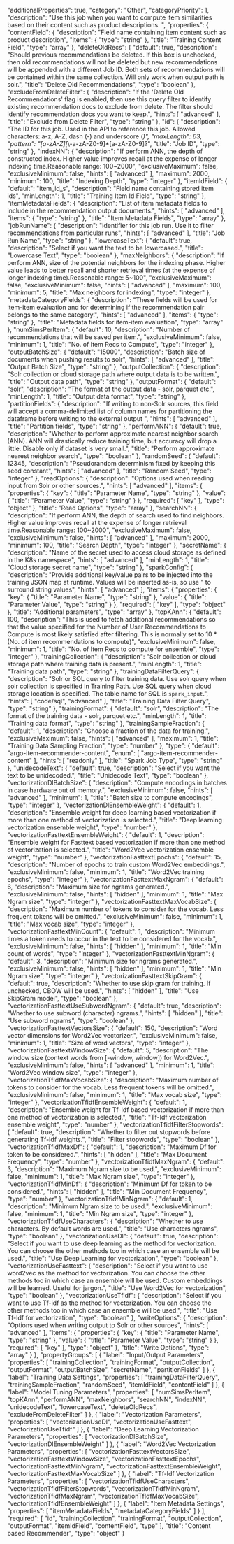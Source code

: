   "additionalProperties": true,
  "category": "Other",
  "categoryPriority": 1,
  "description": "Use this job when you want to compute item similarities based on their content such as product descriptions. ",
  "properties": {
    "contentField": {
      "description": "Field name containing item content such as product description",
      "items": {
        "type": "string"
      },
      "title": "Training Content Field",
      "type": "array"
    },
    "deleteOldRecs": {
      "default": true,
      "description": "Should previous recommendations be deleted. If this box is unchecked, then old recommendations will not be deleted but new recommendations will be appended with a different Job ID. Both sets of recommendations will be contained within the same collection. Will only work when output path is solr.",
      "title": "Delete Old Recommendations",
      "type": "boolean"
    },
    "excludeFromDeleteFilter": {
      "description": "If the 'Delete Old Recommendations' flag is enabled, then use this query filter to identify existing recommendation docs to exclude from delete. The filter should identify recommendation docs you want to keep.",
      "hints": [
        "advanced"
      ],
      "title": "Exclude from Delete Filter",
      "type": "string"
    },
    "id": {
      "description": "The ID for this job. Used in the API to reference this job. Allowed characters: a-z, A-Z, dash (-) and underscore (_)",
      "maxLength": 63,
      "pattern": "[a-zA-Z][_\\-a-zA-Z0-9]*[a-zA-Z0-9]?",
      "title": "Job ID",
      "type": "string"
    },
    "indexNN": {
      "description": "If perform ANN, the depth of constructed index. Higher value improves recall at the expense of longer indexing time.Reasonable range: 100~2000",
      "exclusiveMaximum": false,
      "exclusiveMinimum": false,
      "hints": [
        "advanced"
      ],
      "maximum": 2000,
      "minimum": 100,
      "title": "Indexing Depth",
      "type": "integer"
    },
    "itemIdField": {
      "default": "item_id_s",
      "description": "Field name containing stored item ids",
      "minLength": 1,
      "title": "Training Item Id Field",
      "type": "string"
    },
    "itemMetadataFields": {
      "description": "List of item metadata fields to include in the recommendation output documents.",
      "hints": [
        "advanced"
      ],
      "items": {
        "type": "string"
      },
      "title": "Item Metadata Fields",
      "type": "array"
    },
    "jobRunName": {
      "description": "Identifier for this job run. Use it to filter recommendations from particular runs",
      "hints": [
        "advanced"
      ],
      "title": "Job Run Name",
      "type": "string"
    },
    "lowercaseText": {
      "default": true,
      "description": "Select if you want the text to be lowercased.",
      "title": "Lowercase Text",
      "type": "boolean"
    },
    "maxNeighbors": {
      "description": "If perform ANN, size of the potential neighbors for the indexing phase. Higher value leads to better recall and shorter retrieval times (at the expense of longer indexing time).Reasonable range: 5~100",
      "exclusiveMaximum": false,
      "exclusiveMinimum": false,
      "hints": [
        "advanced"
      ],
      "maximum": 100,
      "minimum": 5,
      "title": "Max neighbors for indexing",
      "type": "integer"
    },
    "metadataCategoryFields": {
      "description": "These fields will be used for item-item evaluation and for determining if the recommendation pair belongs to the same category.",
      "hints": [
        "advanced"
      ],
      "items": {
        "type": "string"
      },
      "title": "Metadata fields for item-item evaluation",
      "type": "array"
    },
    "numSimsPerItem": {
      "default": 10,
      "description": "Number of recommendations that will be saved per item.",
      "exclusiveMinimum": false,
      "minimum": 1,
      "title": "No. of Item Recs to Compute",
      "type": "integer"
    },
    "outputBatchSize": {
      "default": "15000",
      "description": "Batch size of documents when pushing results to solr",
      "hints": [
        "advanced"
      ],
      "title": "Output Batch Size",
      "type": "string"
    },
    "outputCollection": {
      "description": "Solr collection or cloud storage path where output data is to be written.",
      "title": "Output data path",
      "type": "string"
    },
    "outputFormat": {
      "default": "solr",
      "description": "The format of the output data - solr, parquet etc.",
      "minLength": 1,
      "title": "Output data format",
      "type": "string"
    },
    "partitionFields": {
      "description": "If writing to non-Solr sources, this field will accept a comma-delimited list of column names for partitioning the dataframe before writing to the external output ",
      "hints": [
        "advanced"
      ],
      "title": "Partition fields",
      "type": "string"
    },
    "performANN": {
      "default": true,
      "description": "Whether to perform approximate nearest neighbor search (ANN). ANN will drastically reduce training time, but accuracy will drop a little. Disable only if dataset is very small.",
      "title": "Perform approximate nearest neighbor search",
      "type": "boolean"
    },
    "randomSeed": {
      "default": 12345,
      "description": "Pseudorandom determinism fixed by keeping this seed constant",
      "hints": [
        "advanced"
      ],
      "title": "Random Seed",
      "type": "integer"
    },
    "readOptions": {
      "description": "Options used when reading input from Solr or other sources.",
      "hints": [
        "advanced"
      ],
      "items": {
        "properties": {
          "key": {
            "title": "Parameter Name",
            "type": "string"
          },
          "value": {
            "title": "Parameter Value",
            "type": "string"
          }
        },
        "required": [
          "key"
        ],
        "type": "object"
      },
      "title": "Read Options",
      "type": "array"
    },
    "searchNN": {
      "description": "If perform ANN, the depth of search used to find neighbors. Higher value improves recall at the expense of longer retrieval time.Reasonable range: 100~2000",
      "exclusiveMaximum": false,
      "exclusiveMinimum": false,
      "hints": [
        "advanced"
      ],
      "maximum": 2000,
      "minimum": 100,
      "title": "Search Depth",
      "type": "integer"
    },
    "secretName": {
      "description": "Name of the secret used to access cloud storage as defined in the K8s namespace",
      "hints": [
        "advanced"
      ],
      "minLength": 1,
      "title": "Cloud storage secret name",
      "type": "string"
    },
    "sparkConfig": {
      "description": "Provide additional key/value pairs to be injected into the training JSON map at runtime. Values will be inserted as-is, so use \" to surround string values",
      "hints": [
        "advanced"
      ],
      "items": {
        "properties": {
          "key": {
            "title": "Parameter Name",
            "type": "string"
          },
          "value": {
            "title": "Parameter Value",
            "type": "string"
          }
        },
        "required": [
          "key"
        ],
        "type": "object"
      },
      "title": "Additional parameters",
      "type": "array"
    },
    "topKAnn": {
      "default": 100,
      "description": "This is used to fetch additional recommendations so that the value specified for the Number of User Recommendations to Compute is most likely satisfied after filtering. This is normally set to 10 * (No. of item recommendations to compute)",
      "exclusiveMinimum": false,
      "minimum": 1,
      "title": "No. of Item Recs to  compute for ensemble",
      "type": "integer"
    },
    "trainingCollection": {
      "description": "Solr collection or cloud storage path where training data is present.",
      "minLength": 1,
      "title": "Training data path",
      "type": "string"
    },
    "trainingDataFilterQuery": {
      "description": "Solr or SQL query to filter training data. Use solr query when solr collection is specified in Training Path. Use SQL query when cloud storage location is specified. The table name for SQL is `spark_input`.",
      "hints": [
        "code/sql",
        "advanced"
      ],
      "title": "Training Data Filter Query",
      "type": "string"
    },
    "trainingFormat": {
      "default": "solr",
      "description": "The format of the training data - solr, parquet etc.",
      "minLength": 1,
      "title": "Training data format",
      "type": "string"
    },
    "trainingSampleFraction": {
      "default": 1,
      "description": "Choose a fraction of the data for training.",
      "exclusiveMaximum": false,
      "hints": [
        "advanced"
      ],
      "maximum": 1,
      "title": "Training Data Sampling Fraction",
      "type": "number"
    },
    "type": {
      "default": "argo-item-recommender-content",
      "enum": [
        "argo-item-recommender-content"
      ],
      "hints": [
        "readonly"
      ],
      "title": "Spark Job Type",
      "type": "string"
    },
    "unidecodeText": {
      "default": true,
      "description": "Select if you want the text to be unidecoded.",
      "title": "Unidecode Text",
      "type": "boolean"
    },
    "vectorizationDlBatchSize": {
      "description": "Compute encodings in batches in case hardware out of memory.",
      "exclusiveMinimum": false,
      "hints": [
        "advanced"
      ],
      "minimum": 1,
      "title": "Batch size to compute encodings",
      "type": "integer"
    },
    "vectorizationDlEnsembleWeight": {
      "default": 1,
      "description": "Ensemble weight for deep learning based vectorization if more than one method of vectorization is selected.",
      "title": "Deep learning vectorization ensemble weight",
      "type": "number"
    },
    "vectorizationFasttextEnsembleWeight": {
      "default": 1,
      "description": "Ensemble weight for Fasttext based vectorization if more than one method of vectorization is selected.",
      "title": "Word2Vec vectorization ensemble weight",
      "type": "number"
    },
    "vectorizationFasttextEpochs": {
      "default": 15,
      "description": "Number of epochs to train custom Word2Vec embeddings.",
      "exclusiveMinimum": false,
      "minimum": 1,
      "title": "Word2Vec training epochs",
      "type": "integer"
    },
    "vectorizationFasttextMaxNgram": {
      "default": 6,
      "description": "Maximum size for ngrams generated.",
      "exclusiveMinimum": false,
      "hints": [
        "hidden"
      ],
      "minimum": 1,
      "title": "Max Ngram size",
      "type": "integer"
    },
    "vectorizationFasttextMaxVocabSize": {
      "description": "Maximum number of tokens to consider for the vocab. Less frequent tokens will be omitted.",
      "exclusiveMinimum": false,
      "minimum": 1,
      "title": "Max vocab size",
      "type": "integer"
    },
    "vectorizationFasttextMinCount": {
      "default": 1,
      "description": "Minimum times a token needs to occur in the text to be considered for the vocab.",
      "exclusiveMinimum": false,
      "hints": [
        "hidden"
      ],
      "minimum": 1,
      "title": "Min count of words",
      "type": "integer"
    },
    "vectorizationFasttextMinNgram": {
      "default": 3,
      "description": "Minimum size for ngrams generated.",
      "exclusiveMinimum": false,
      "hints": [
        "hidden"
      ],
      "minimum": 1,
      "title": "Min Ngram size",
      "type": "integer"
    },
    "vectorizationFasttextSkipGram": {
      "default": true,
      "description": "Whether to use skip gram for training. If unchecked, CBOW will be used.",
      "hints": [
        "hidden"
      ],
      "title": "Use SkipGram model",
      "type": "boolean"
    },
    "vectorizationFasttextUseSubwordNgram": {
      "default": true,
      "description": "Whether to use subword (character) ngrams.",
      "hints": [
        "hidden"
      ],
      "title": "Use subword ngrams",
      "type": "boolean"
    },
    "vectorizationFasttextVectorsSize": {
      "default": 150,
      "description": "Word vector dimensions for Word2Vec vectorizer.",
      "exclusiveMinimum": false,
      "minimum": 1,
      "title": "Size of word vectors",
      "type": "integer"
    },
    "vectorizationFasttextWindowSize": {
      "default": 5,
      "description": "The window size (context words from [-window, window]) for Word2Vec.",
      "exclusiveMinimum": false,
      "hints": [
        "advanced"
      ],
      "minimum": 1,
      "title": "Word2Vec window size",
      "type": "integer"
    },
    "vectorizationTfIdfMaxVocabSize": {
      "description": "Maximum number of tokens to consider for the vocab. Less frequent tokens will be omitted.",
      "exclusiveMinimum": false,
      "minimum": 1,
      "title": "Max vocab size",
      "type": "integer"
    },
    "vectorizationTfidfEnsembleWeight": {
      "default": 1,
      "description": "Ensemble weight for Tf-Idf based vectorization if more than one method of vectorization is selected.",
      "title": "Tf-Idf vectorization ensemble weight",
      "type": "number"
    },
    "vectorizationTfidfFilterStopwords": {
      "default": true,
      "description": "Whether to filter out stopwords before generating Tf-Idf weights.",
      "title": "Filter stopwords",
      "type": "boolean"
    },
    "vectorizationTfidfMaxDf": {
      "default": 1,
      "description": "Maximum Df for token to be considered.",
      "hints": [
        "hidden"
      ],
      "title": "Max Document Frequency",
      "type": "number"
    },
    "vectorizationTfidfMaxNgram": {
      "default": 3,
      "description": "Maximum Ngram size to be used.",
      "exclusiveMinimum": false,
      "minimum": 1,
      "title": "Max Ngram size",
      "type": "integer"
    },
    "vectorizationTfidfMinDf": {
      "description": "Minimum Df for token to be considered.",
      "hints": [
        "hidden"
      ],
      "title": "Min Document Frequency",
      "type": "number"
    },
    "vectorizationTfidfMinNgram": {
      "default": 1,
      "description": "Minimum Ngram size to be used.",
      "exclusiveMinimum": false,
      "minimum": 1,
      "title": "Min Ngram size",
      "type": "integer"
    },
    "vectorizationTfidfUseCharacters": {
      "description": "Whether to use characters. By default words are used.",
      "title": "Use characters ngrams",
      "type": "boolean"
    },
    "vectorizationUseDl": {
      "default": true,
      "description": "Select if you want to use deep learning as the method for vectorization. You can choose the other methods too in which case an ensemble will be used.",
      "title": "Use Deep Learning for vectorization",
      "type": "boolean"
    },
    "vectorizationUseFasttext": {
      "description": "Select if you want to use word2vec as the method for vectorization. You can choose the other methods too in which case an ensemble will be used. Custom embeddings will be learned. Useful for jargon.",
      "title": "Use Word2Vec for vectorization",
      "type": "boolean"
    },
    "vectorizationUseTfidf": {
      "description": "Select if you want to use Tf-idf as the method for vectorization. You can choose the other methods too in which case an ensemble will be used.",
      "title": "Use Tf-Idf for vectorization",
      "type": "boolean"
    },
    "writeOptions": {
      "description": "Options used when writing output to Solr or other sources",
      "hints": [
        "advanced"
      ],
      "items": {
        "properties": {
          "key": {
            "title": "Parameter Name",
            "type": "string"
          },
          "value": {
            "title": "Parameter Value",
            "type": "string"
          }
        },
        "required": [
          "key"
        ],
        "type": "object"
      },
      "title": "Write Options",
      "type": "array"
    }
  },
  "propertyGroups": [
    {
      "label": "Input/Output Parameters",
      "properties": [
        "trainingCollection",
        "trainingFormat",
        "outputCollection",
        "outputFormat",
        "outputBatchSize",
        "secretName",
        "partitionFields"
      ]
    },
    {
      "label": "Training Data Settings",
      "properties": [
        "trainingDataFilterQuery",
        "trainingSampleFraction",
        "randomSeed",
        "itemIdField",
        "contentField"
      ]
    },
    {
      "label": "Model Tuning Parameters",
      "properties": [
        "numSimsPerItem",
        "topKAnn",
        "performANN",
        "maxNeighbors",
        "searchNN",
        "indexNN",
        "unidecodeText",
        "lowercaseText",
        "deleteOldRecs",
        "excludeFromDeleteFilter"
      ]
    },
    {
      "label": "Vectorization Parameters",
      "properties": [
        "vectorizationUseDl",
        "vectorizationUseFasttext",
        "vectorizationUseTfidf"
      ]
    },
    {
      "label": "Deep Learning Vectorization Parameters",
      "properties": [
        "vectorizationDlBatchSize",
        "vectorizationDlEnsembleWeight"
      ]
    },
    {
      "label": "Word2Vec Vectorization Parameters",
      "properties": [
        "vectorizationFasttextVectorsSize",
        "vectorizationFasttextWindowSize",
        "vectorizationFasttextEpochs",
        "vectorizationFasttextMinNgram",
        "vectorizationFasttextEnsembleWeight",
        "vectorizationFasttextMaxVocabSize"
      ]
    },
    {
      "label": "Tf-Idf Vectorization Parameters",
      "properties": [
        "vectorizationTfidfUseCharacters",
        "vectorizationTfidfFilterStopwords",
        "vectorizationTfidfMinNgram",
        "vectorizationTfidfMaxNgram",
        "vectorizationTfIdfMaxVocabSize",
        "vectorizationTfidfEnsembleWeight"
      ]
    },
    {
      "label": "Item Metadata Settings",
      "properties": [
        "itemMetadataFields",
        "metadataCategoryFields"
      ]
    }
  ],
  "required": [
    "id",
    "trainingCollection",
    "trainingFormat",
    "outputCollection",
    "outputFormat",
    "itemIdField",
    "contentField",
    "type"
  ],
  "title": "Content based Recommender",
  "type": "object"
}
